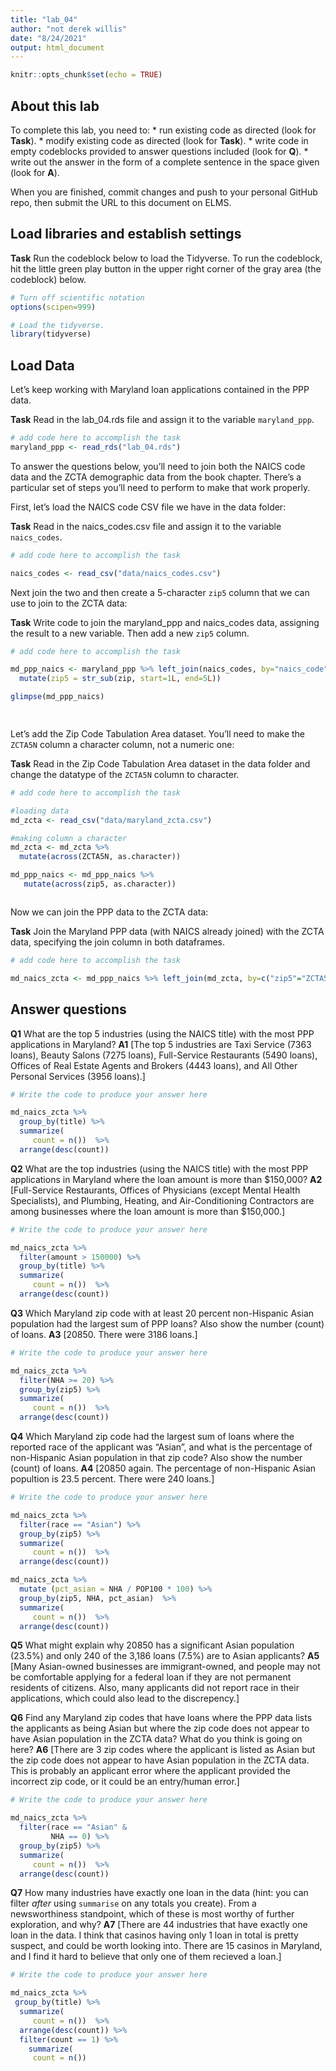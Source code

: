 ```yaml
---
title: "lab_04"
author: "not derek willis"
date: "8/24/2021"
output: html_document
---
```


```r
knitr::opts_chunk$set(echo = TRUE)
```

## About this lab

To complete this lab, you need to:
* run existing code as directed (look for **Task**).
* modify existing code as directed (look for **Task**).
* write code in empty codeblocks provided to answer questions included (look for **Q**).
* write out the answer in the form of a complete sentence in the space given (look for **A**).

When you are finished, commit changes and push to your personal GitHub repo, then submit the URL to this document on ELMS.

## Load libraries and establish settings

**Task** Run the codeblock below to load the Tidyverse. To run the codeblock, hit the little green play button in the upper right corner of the gray area (the codeblock) below.

```r
# Turn off scientific notation
options(scipen=999)

# Load the tidyverse.
library(tidyverse)
```

## Load Data

Let's keep working with Maryland loan applications contained in the PPP data.

**Task** Read in the lab_04.rds file and assign it to the variable `maryland_ppp`.

```r
# add code here to accomplish the task
maryland_ppp <- read_rds("lab_04.rds")

```

To answer the questions below, you'll need to join both the NAICS code data and the ZCTA demographic data from the book chapter. There's a particular set of steps you'll need to perform to make that work properly.

First, let's load the NAICS code CSV file we have in the data folder:

**Task** Read in the naics_codes.csv file and assign it to the variable `naics_codes`.

```r
# add code here to accomplish the task

naics_codes <- read_csv("data/naics_codes.csv")

```

Next join the two and then create a 5-character `zip5` column that we can use to join to the ZCTA data:

**Task** Write code to join the maryland_ppp and naics_codes data, assigning the result to a new variable. Then add a new `zip5` column.

```r
# add code here to accomplish the task

md_ppp_naics <- maryland_ppp %>% left_join(naics_codes, by="naics_code") %>%
  mutate(zip5 = str_sub(zip, start=1L, end=5L))

glimpse(md_ppp_naics)

  


```

Let's add the Zip Code Tabulation Area dataset. You'll need to make the `ZCTA5N` column a character column, not a numeric one:

**Task** Read in the Zip Code Tabulation Area dataset in the data folder and change the datatype of the `ZCTA5N` column to character.

```r
# add code here to accomplish the task

#loading data
md_zcta <- read_csv("data/maryland_zcta.csv")

#making column a character
md_zcta <- md_zcta %>% 
  mutate(across(ZCTA5N, as.character))

md_ppp_naics <- md_ppp_naics %>% 
   mutate(across(zip5, as.character))



```

Now we can join the PPP data to the ZCTA data:

**Task** Join the Maryland PPP data (with NAICS already joined) with the ZCTA data, specifying the join column in both dataframes.

```r
# add code here to accomplish the task

md_naics_zcta <- md_ppp_naics %>% left_join(md_zcta, by=c("zip5"="ZCTA5N")) 

```

## Answer questions

**Q1** What are the top 5 industries (using the NAICS title) with the most PPP applications in Maryland?
**A1** [The top 5 industries are Taxi Service (7363 loans), Beauty Salons (7275 loans), Full-Service Restaurants (5490	loans), Offices of Real Estate Agents and Brokers (4443	loans), and All Other Personal Services (3956	loans).]

```r
# Write the code to produce your answer here

md_naics_zcta %>%
  group_by(title) %>%
  summarize(
     count = n())  %>%
  arrange(desc(count))


```

**Q2** What are the top industries (using the NAICS title) with the most PPP applications in Maryland where the loan amount is more than $150,000?
**A2** [Full-Service Restaurants, Offices of Physicians (except Mental Health Specialists), and
Plumbing, Heating, and Air-Conditioning Contractors are among businesses where the loan amount is more than $150,000.]

```r
# Write the code to produce your answer here

md_naics_zcta %>%
  filter(amount > 150000) %>%
  group_by(title) %>%
  summarize(
     count = n())  %>%
  arrange(desc(count))

```

**Q3** Which Maryland zip code with at least 20 percent non-Hispanic Asian population had the largest sum of PPP loans? Also show the number (count) of loans.
**A3** [20850. There were 3186 loans.]

```r
# Write the code to produce your answer here

md_naics_zcta %>%
  filter(NHA >= 20) %>%
  group_by(zip5) %>%
  summarize(
     count = n())  %>%
  arrange(desc(count))

```

**Q4** Which Maryland zip code had the largest sum of loans where the reported race of the applicant was "Asian", and what is the percentage of non-Hispanic Asian population in that zip code? Also show the number (count) of loans.
**A4** [20850 again. The percentage of non-Hispanic Asian popultion is 23.5 percent. There were 240 loans.]

```r
# Write the code to produce your answer here

md_naics_zcta %>%
  filter(race == "Asian") %>%
  group_by(zip5) %>%
  summarize(
     count = n())  %>%
  arrange(desc(count))

md_naics_zcta %>%
  mutate (pct_asian = NHA / POP100 * 100) %>%
  group_by(zip5, NHA, pct_asian)  %>%
  summarize(
     count = n())  %>%
  arrange(desc(count))

```

**Q5** What might explain why 20850 has a significant Asian population (23.5%) and only 240 of the 3,186 loans (7.5%) are to Asian applicants?
**A5** [Many Asian-owned businesses are immigrant-owned, and people may not be comfortable applying for a federal loan if they are not permanent residents of citizens. Also, many applicants did not report race in their applications, which could also lead to the discrepency.]


**Q6** Find any Maryland zip codes that have loans where the PPP data lists the applicants as being Asian but where the zip code does not appear to have Asian population in the ZCTA data? What do you think is going on here?
**A6** [There are 3 zip codes where the applicant is listed as Asian but the zip code does not appear to have Asian population in the ZCTA data. This is probably an applicant error where the applicant provided the incorrect zip code, or it could be an entry/human error.]

```r
# Write the code to produce your answer here

md_naics_zcta %>%
  filter(race == "Asian" & 
         NHA == 0) %>%
  group_by(zip5) %>%
  summarize(
     count = n())  %>%
  arrange(desc(count))


```

**Q7** How many industries have exactly one loan in the data (hint: you can filter _after_ using `summarise` on any totals you create). From a newsworthiness standpoint, which of these is most worthy of further exploration, and why?
**A7** [There are 44 industries that have exactly one loan in the data. I think that casinos having only 1 loan in total is pretty suspect, and could be worth looking into. There are 15 casinos in Maryland, and I find it hard to believe that only one of them recieved a loan.]

```r
# Write the code to produce your answer here

md_naics_zcta %>%
 group_by(title) %>%
  summarize(
     count = n())  %>%
  arrange(desc(count)) %>%
  filter(count == 1) %>%
    summarize(
     count = n()) 

```

